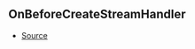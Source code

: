 ## OnBeforeCreateStreamHandler



- [Source](https://github.com/Androz2091/discord-player/blob/8b29b68/packages/discord-player/src/Structures/GuildQueue/GuildQueue.ts#L44)